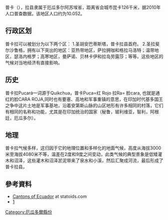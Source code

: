普卡（{{lang-es|Cantón Pucará}}），拉县隶属于厄瓜多尔阿苏埃省，距离省会城市昆卡126千米，据2010年人口普查数据，该地区人口约为10.052。
== 行政区划 ==
普卡拉可以被划分为以下两个区：
1.圣胡安巴蒂斯塔，普卡拉县首府。
2.圣拉斐尔沙鲁格，拥有以下突出的地区：亚热带地区，萨拉拥咖和格拉马洛特；温带地区，瑟洛内格罗；高寒地区，曼萨诺、贝林卡伊和拉岛劳露莎；等等。这些地区的气候对当地经济有直接影响。
== 历史 ==
普卡拉Pucará一词源于Quikchua，普卡Puca=红 Rojo 拉Ra= 脸cara, 也就是通红的脸CARA ROJA,同时也有要塞、高地和军事重镇的意思，在印加时代基多国王之争中这片土地是军事基地，沿着安第斯山脉的山区地形有许多相同的村落，它们有相同的名称和功能，尤其是在印加统治的国家（秘鲁，玻利维亚，智利，阿根廷，厄瓜多尔）。
== 地理 ==
普卡拉气候多样，这归因于它的地理位置和多样化的地面气候，高度从海拔3000米至海拔4080米不等，温差在2度和9度之间变动，此类气候的典型景象是低矮灌木和沼泽，这些灌木和沼泽淤泥带来了泉水和小溪，然后汇聚成河流，最后形成了普卡拉县。

==參考資料==
*[http://www.statoids.com/yec.html Cantons of Ecuador] {{Wayback|url=http://www.statoids.com/yec.html |date=20110628180130 }} at statoids.com
*[http://www.ecuadorencifras.gob.ec/resultados/] {{Wayback|url=http://www.ecuadorencifras.gob.ec/resultados/ |date=20170724030253 }}

{{coord|3|14|S|79|28|W|type:adm2nd_source:itwiki|display=title}}

{{厄瓜多爾縣份}}

[[Category:厄瓜多爾縣份|Category:厄瓜多爾縣份]]


{{Ecuador-geo-stub}}